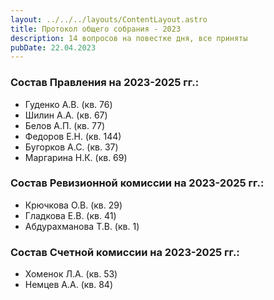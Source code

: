 ```yaml
---
layout: ../../../layouts/ContentLayout.astro
title: Протокол общего собрания - 2023
description: 14 вопросов на повестке дня, все приняты
pubDate: 22.04.2023
---
```


### Состав Правления на 2023-2025 гг.:
- Гуденко А.В. (кв. 76)
- Шилин А.А. (кв. 67)
- Белов А.П. (кв. 77)
- Федоров Е.Н. (кв. 144)
- Бугорков А.С. (кв. 37)
- Маргарина Н.К. (кв. 69)

### Состав Ревизионной комиссии на 2023-2025 гг.:
- Крючкова О.В. (кв. 29)
- Гладкова Е.В. (кв. 41)
- Абдурахманова Т.В. (кв. 1)

### Состав Счетной комиссии на 2023-2025 гг.:
- Хоменок Л.А. (кв. 53)
- Немцев А.А. (кв. 84)

<PdfCard pdfUrl="/files/meetings/2023/meeting-2023-protocol.pdf" />